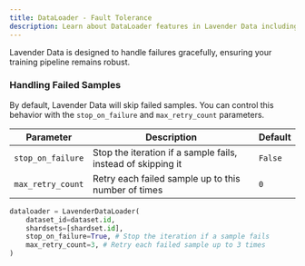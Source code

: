 ```yaml
---
title: DataLoader - Fault Tolerance
description: Learn about DataLoader features in Lavender Data including shuffling, fault tolerance, and resumable iterations
---
```


Lavender Data is designed to handle failures gracefully, ensuring your training pipeline remains robust.

### Handling Failed Samples

By default, Lavender Data will skip failed samples. 
You can control this behavior with the `stop_on_failure` and `max_retry_count` parameters.

| Parameter | Description | Default |
|-----------|-------------|---------|
| `stop_on_failure` | Stop the iteration if a sample fails, instead of skipping it | `False` |
| `max_retry_count` | Retry each failed sample up to this number of times | `0` |


```python
dataloader = LavenderDataLoader(
    dataset_id=dataset.id,
    shardsets=[shardset.id],
    stop_on_failure=True, # Stop the iteration if a sample fails
    max_retry_count=3, # Retry each failed sample up to 3 times
)
```

